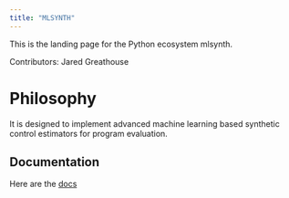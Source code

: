 ```yaml
---
title: "MLSYNTH"
---
```


This is the landing page for the Python ecosystem mlsynth.

Contributors: Jared Greathouse

# Philosophy

It is designed to implement advanced machine learning based synthetic control estimators for program evaluation.

## Documentation

Here are the [docs](https://mlsynth.readthedocs.io)
